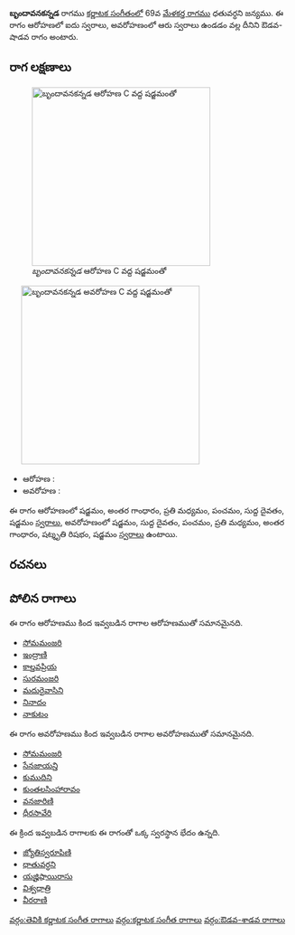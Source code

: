 {{Infobox ragam
	| name          	= బృందావనకన్నడ
	| synonym	    	= 
	| mela          	= 
	| chakra        	= 
	| janaka        	= 
	| type          	= ఔడవ-శాడవ
	| arohanam      	= {{svaraC|S|G3|M2|P|D1|S'}} 
	| avarohanam    	= {{svaraC|S'|D1|P|M2|G3|R3|S}}
	| jeeva         	=
	| chhaya        	=
	| nyasa         	=
	| vishesha      	= 
	| equivalent  		= 
}}
{{కర్ణాటక సంగీత రాగాలు}}
'''బృందావనకన్నడ''' రాగము [[కర్ణాటక సంగీతం]]లో 69వ [[మేళకర్త రాగము]] ధతువర్ధని జన్యము.  ఈ రాగం ఆరోహణలో ఐదు స్వరాలు, అవరోహణంలో ఆరు స్వరాలు ఉండడం వల్ల దీనిని ఔడవ-షాడవ రాగం అంటారు.


==రాగ లక్షణాలు==
[[Image:brndavanakannada_ar_kb2wiki.png|thumb|right|316px|''బృందావనకన్నడ'' ఆరోహణ C వద్ద షడ్జమంతో]]
	[[Image:brndavanakannada_av_kb2wiki.png|thumb|right|316px|''బృందావనకన్నడ'' అవరోహణ C వద్ద షడ్జమంతో]]

* ఆరోహణ : {{svaraC|S|G3|M2|P|D1|S'}} 
* అవరోహణ : {{svaraC|S'|D1|P|M2|G3|R3|S}}

ఈ రాగం ఆరోహణంలో షడ్జమం, అంతర గాంధారం, ప్రతి మధ్యమం, పంచమం, సుద్ద దైవతం, షడ్జమం [[స్వరాలు]], అవరోహణంలో షడ్జమం, సుద్ద దైవతం, పంచమం, ప్రతి మధ్యమం, అంతర గాంధారం, షట్శృతి రిషభం, షడ్జమం [[స్వరాలు]] ఉంటాయి.

==రచనలు==



==పోలిన రాగాలు==
ఈ రాగం ఆరోహణము కింద ఇవ్వబడిన రాగాల ఆరోహణముతో సమానమైనది.
* [[సోమమంజరి]]
* [[ఇంద్రాణి]]
* [[కాల్తవప్రియ]]
* [[సురమంజరి]]
* [[మదురైవాసిని]]
* [[నినాదం]]
* [[నాకుటం]]

ఈ రాగం అవరోహణము కింద ఇవ్వబడిన రాగాల అవరోహణముతో సమానమైనది.
* [[సోమమంజరి]]
* [[సేనజాయన్తి]]
* [[కుముదిని]]
* [[కుంతలసింహారావం]]
* [[వనజారిణి]]
* [[ధీరసావేరి]]

ఈ క్రింద ఇవ్వబడిన రాగాలకు ఈ రాగంతో ఒక్క స్వరస్థాన భేదం ఉన్నది.
* [[జ్యోతిస్వరూపిణి]]
* [[ధాతువర్ధని]]
* [[యజ్హిషాయిరాసు]]
* [[విశ్వధాత్రి]]
* [[వీరరాణి]]



[[వర్గం:తెవికి కర్ణాటక సంగీత రాగాలు]]
[[వర్గం:కర్ణాటక సంగీత రాగాలు]]
[[వర్గం:ఔడవ-శాడవ రాగాలు]]